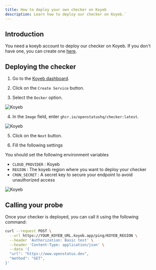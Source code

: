 ```yaml
---
title: How to deploy your own checker on Koyeb
description: Learn how to deploy our checker on Koyeb.`
---
```


## Introduction

You need a koeyb account to deploy our checker on Koyeb. If you don't have one, you can create one [here](https://app.koyeb.com/).

## Deploying the checker

1. Go to the [Koyeb dashboard](https://app.koyeb.com/).

2. Click on the `Create Service` button.

3. Select the `Docker` option.


<Frame>
  <img
    src="/images/guides/how-deploy-checker-koyeb/koyeb-1.png"
    alt="Koyeb"
  />
</Frame>


4. In the `Image` field, enter `ghcr.io/openstatushq/checker:latest`.


<Frame>
  <img
    src="/images/guides/how-deploy-checker-koyeb/koyeb-2.png"
    alt="Koyeb"
  />
</Frame>

5. Click on the `Next` button.

6. Fill the following settings

You should set the following environment variables
- `CLOUD_PROVIDER` : Koyeb
- `REGION` : The koyeb region where you want to deploy your checker
- `CRON_SECRET` : A secret key to secure your endpoint to avoid unauthorized access

<Frame>
  <img
    src="/images/guides/how-deploy-checker-koyeb/koyeb-3.png"
    alt="Koyeb"
  />
</Frame>

## Calling your probe

Once your checker is deployed, you can call it using the following command:

```bash
curl --request POST \
  --url https://YOUR_KOYEB_URL.koyeb.app/ping/KOYEB_REGION \
  --header 'Authorization: Basic test' \
  --header 'Content-Type: application/json' \
  --data '{
  "url": "https://www.openstatus.dev",
  "method": "GET",
}'
```

